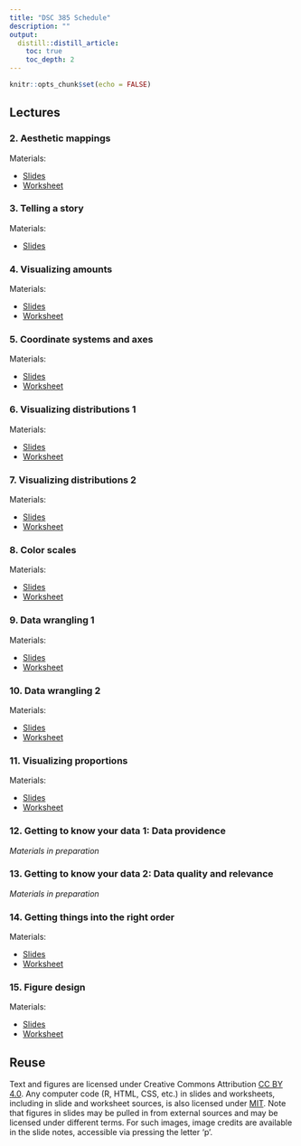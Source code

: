 ```yaml
---
title: "DSC 385 Schedule"
description: ""
output:
  distill::distill_article:
    toc: true
    toc_depth: 2
---
```


```r
knitr::opts_chunk$set(echo = FALSE)
```

## Lectures

### 2. Aesthetic mappings

<p class="nospace">Materials:</p>

- [Slides](slides/aesthetic-mappings.html)  
- [Worksheet](worksheets/aesthetic-mappings.Rmd)

### 3. Telling a story

<p class="nospace">Materials:</p>

- [Slides](slides/telling-a-story.html)  

### 4. Visualizing amounts

<p class="nospace">Materials:</p>

- [Slides](slides/visualizing-amounts.html)  
- [Worksheet](worksheets/visualizing-amounts.Rmd)

### 5. Coordinate systems and axes

<p class="nospace">Materials:</p>

- [Slides](slides/coordinate-systems-axes.html)  
- [Worksheet](worksheets/coordinate-systems-axes.Rmd)

### 6. Visualizing distributions 1

<p class="nospace">Materials:</p>

- [Slides](slides/visualizing-distributions-1.html)  
- [Worksheet](worksheets/visualizing-distributions-1.Rmd)

### 7. Visualizing distributions 2

<p class="nospace">Materials:</p>

- [Slides](slides/visualizing-distributions-2.html)  
- [Worksheet](worksheets/visualizing-distributions-2.Rmd)

### 8. Color scales  

<p class="nospace">Materials:</p>

- [Slides](slides/color-scales.html)  
- [Worksheet](worksheets/color-scales.Rmd)

### 9. Data wrangling 1

<p class="nospace">Materials:</p>

- [Slides](slides/data-wrangling-1.html)  
- [Worksheet](worksheets/data-wrangling-1.Rmd)

### 10. Data wrangling 2

<p class="nospace">Materials:</p>

- [Slides](slides/data-wrangling-2.html)  
- [Worksheet](worksheets/data-wrangling-2.Rmd)

### 11. Visualizing proportions 

<p class="nospace">Materials:</p>

- [Slides](slides/visualizing-proportions.html)  
- [Worksheet](worksheets/visualizing-proportions.Rmd)

### 12. Getting to know your data 1: Data providence

*Materials in preparation*

### 13. Getting to know your data 2: Data quality and relevance   

*Materials in preparation*

### 14. Getting things into the right order

<p class="nospace">Materials:</p>

- [Slides](slides/getting-things-in-order.html)  
- [Worksheet](worksheets/getting-things-in-order.Rmd)

### 15. Figure design

<p class="nospace">Materials:</p>

- [Slides](slides/figure-design.html)  
- [Worksheet](worksheets/figure-design.Rmd)


## Reuse {.appendix}

Text and figures are licensed under Creative Commons Attribution [CC BY 4.0](https://creativecommons.org/licenses/by/4.0/). Any computer code (R, HTML, CSS, etc.) in slides and worksheets, including in slide and worksheet sources, is also licensed under [MIT](https://github.com/wilkelab/SDS375/LICENSE.md). Note that figures in slides may be pulled in from external sources and may be licensed under different terms. For such images, image credits are available in the slide notes, accessible via pressing the letter 'p'.
